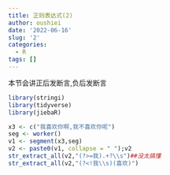 ```yaml
---
title: 正则表达式(2)
author: oushiei
date: '2022-06-16'
slug: '2'
categories:
  - R
tags: []
---
```

本节会讲正后发断言,负后发断言

```r
library(stringi)
library(tidyverse)
library(jiebaR)
```


```r
x3 <- c("我喜欢你啊,我不喜欢你呢")
seg <- worker()
v1 <- segment(x3,seg)
v2 <- paste0(v1, collapse = " ");v2
str_extract_all(v2,"(?>=我).+?\\s")##没太搞懂
str_extract_all(v2,"(?<!我\\s)(喜欢)")
```